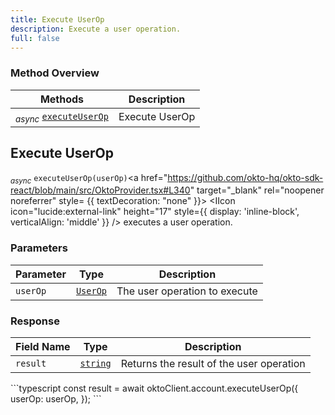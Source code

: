 ```yaml
---
title: Execute UserOp
description: Execute a user operation.
full: false
---
```




### Method Overview

| Methods                                                                         | Description                          |                 
|---------------------------------------------------------------------------------|--------------------------------------|
| <sub><i>async</i></sub> [`executeUserOp`](#execute-user-op) | Execute UserOp |

<div className="method-box">

## Execute UserOp

<sub><i>async</i></sub> `executeUserOp(userOp)`<a href="https://github.com/okto-hq/okto-sdk-react/blob/main/src/OktoProvider.tsx#L340" target="_blank" rel="noopener noreferrer" style= {{ textDecoration: "none" }}> <IIcon icon="lucide:external-link" height="17" style={{ display: 'inline-block', verticalAlign: 'middle' }} /></a> executes a user operation.

### Parameters

| Parameter   | Type                        | Description                            | 
|-------------|-----------------------------|----------------------------------------|
| `userOp`     | [`UserOp`](/api-docs#model/userop) | The user operation to execute | 

### Response

<Callout title="Success Response">

| Field Name | Type                  | Description                                   | 
|------------|-----------------------|-----------------------------------------------|
| `result`   | [`string`](/api-docs#model/userop) | Returns the result of the user operation | 

</Callout>


<Accordions>
<Accordion title="Example">
<Tabs items={['Typescript']}>
  <Tab value="Typescript">
    ```typescript
    const result = await oktoClient.account.executeUserOp({
            userOp: userOp,
        });
    ```
  </Tab>
</Tabs>
</Accordion>
</Accordions>

</div>
